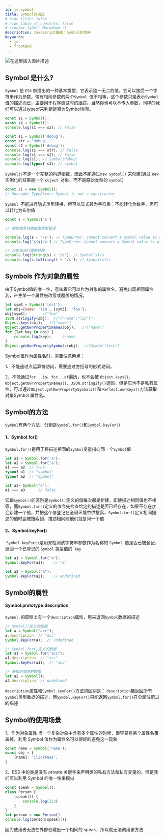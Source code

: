 ```yaml
---
id: js-symbol
title: Symbol的用法
# hide_title: false
# hide_table_of_contents: false
# sidebar_label: Markdown :)
description: JavaScript基础：Symbol的作用
keywords:
  - js
  - frontend
---
```


![在这里插入图片描述](https://img-blog.csdnimg.cn/20210119111139994.png?x-oss-process=image/watermark,type_ZmFuZ3poZW5naGVpdGk,shadow_10,text_aHR0cHM6Ly9ibG9nLmNzZG4ubmV0L2ltYWdpbmVfdGlvbg==,size_16,color_FFFFFF,t_70#pic_center)


## Symbol 是什么?

`Symbol` 是 `ES6` 新推出的一种基本类型，它表示独一无二的值，它可以接受一个字符串作为参数，带有相同参数的两个`Symbol `值不相等，这个参数只是表示`Symbol`值的描述而已，主要用于程序调试时的跟踪，当然你也可以不传入参数，同样的我们可以通过typeof来判断是否为Symbol类型。

```js
const s1 = Symbol();
const s2 = Symbol();
console.log(s1 === s2); // false

const s1 = Symbol('debug');
const str = 'debug';
const s2 = Symbol('debug');
console.log(s1 === str); // false
console.log(s1 === s2); // false
console.log(s1); // Symbol(debug)
console.log(typeof s1); // symbol
```

`Symbol()`不是一个完整的构造函数，因此不能通过`new Symbol()` 来创建(通过 `new `实例化的结果是一个 `object `对象，而不是原始类型的 `symbol`)

```js
const s1 = new Symbol();
// Uncaught TypeError: Symbol is not a constructor
```

`Symbol `不能进行隐式类型转换，但可以显式转为字符串；不能转化为数字，但可以转化为布尔值

```js
const s = Symbol('s')

// 强制类型转换会抛类型错误

console.log(s + '/s'); // TypeError: Cannot convert a Symbol value to a string
console.log(`${s}/s`) // TypeError: Cannot convert a Symbol value to a string

// 只能先进行强制转换
console.log(String(s) + '/s'); // Symbol(s)/s
console.log(s.toString() + '/s'); // Symbol(s)/s
```



## Symbols 作为对象的属性

由于Symbol值的唯一性，意味着它可以作为对象的属性名，避免出现相同属性名，产生某一个属性被改写或覆盖的情况。

```js
let sym3 = Symbol('test');
let obj={name: 'lin', [sym3]: 'foo'};
obj[sym3];       //"foo"
JSON.stringify(obj);  //"{"name":"lin"}"
Object.keys(obj);   //["name"]
Object.getOwnPropertyNames(obj);   //["name"]
for (let key in obj) {
    console.log(key);     //name
}
Object.getOwnPropertySymbols(obj);  //[Symbol(test)]
```

Symbol值作为属性名时，需要注意两点：

1、不能通过点运算符访问，需要通过方括号的形式访问。

2、不能通过`for...in`、`for...of`遍历，也不会被  `Object.keys()`、`Object.getOwnPropertyNames()`、`JSON.stringify()`返回。但是它也不是私有属性，可以通过`Object.getOwnPropertySymbols()`和 `Reflect.ownKeys()`方法获取对象Symbol 属性名。



## Symbol的方法

`Symbol`有两个方法，分别是`Symbol.for()`和`Symbol.keyFor()`

#### 1、Symbol.for()

`Symbol.for()`是用于将描述相同的`Symbol`变量指向同一个`Symbol`值

```js
let a1 = Symbol.for('a');
let a2 = Symbol.for('a');
a1 === a2  // true
typeof a1  // "symbol"
typeof a2  // "symbol"

let a3= Symbol("a");
a1 === a3      // false
```

它跟`symbol()`的区别是`Symbol()`定义的值每次都是新建，即使描述相同值也不相等，而`Symbol.for()`定义的值会先检查给定的描述是否已经存在，如果不存在才会新建一个值，并把这个值登记在全局环境中供搜索，`Symbol.for()`定义相同描述的值时会被搜索到，描述相同则他们就是同一个值

#### 2、Symbol.keyFor()

​	`Symbol.keyFor()`是用来检测该字符串参数作为名称的 `Symbol `值是否已被登记，返回一个已登记的 `Symbol` 类型值的` key`

```js
let a1 = Symbol.for("a");
Symbol.keyFor(a1);    // "a"

let a2 = Symbol("a");
Symbol.keyFor(a2);    // undefined
```



## Symbol的属性

#### Symbol.prototype.description

`Symbol `的原型上有一个`description`属性，用来返回`Symbol`数据的描述

```js
// Symbol()定义的数据
let a = Symbol("acc");
a.description  // "acc"
Symbol.keyFor(a);  // undefined

// Symbol.for()定义的数据
let a1 = Symbol.for("acc");
a1.description  // "acc"
Symbol.keyFor(a1);  // "acc"

// 未指定描述的数据
let a2 = Symbol();
a2.description  // undefined
```

`description`属性和`Symbol.keyFor()`方法的区别是： `description`能返回所有`Symbol`类型数据的描述，而`Symbol.keyFor()`只能返回`Symbol.for()`在全局注册过的描述



## Symbol的使用场景

1、作为对象属性 当一个复杂对象中含有多个属性的时候，很容易将某个属性名覆盖掉，利用 Symbol 值作为属性名可以很好的避免这一现象

```js
const name = Symbol('name');
const obj = {
    [name]: 'ClickPaas',
}
```

2、ES6 中的类是没有 private 关键字来声明类的私有方法和私有变量的，但是我们可以利用 Symbol 的唯一性来模拟

```js
const speak = Symbol();
class Person {
    [speak]() {
        console.log(123)
    }
}
let person = new Person()
console.log(person[speak]())
```

因为使用者无法在外部创建出一个相同的 speak，所以就无法调用该方法

